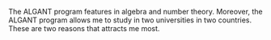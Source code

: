 The ALGANT program features in algebra and number theory. Moreover, the ALGANT program allows me to study in two universities in two countries. These are two reasons that attracts me most.
